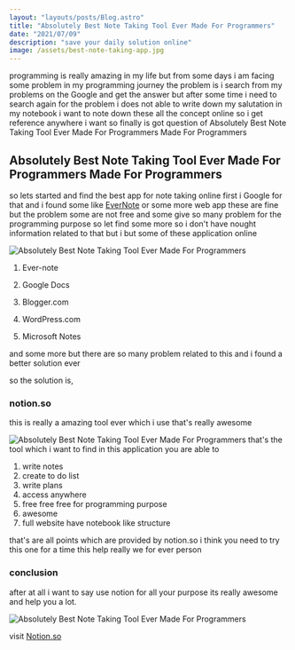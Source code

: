 ```yaml
---
layout: "layouts/posts/Blog.astro"
title: "Absolutely Best Note Taking Tool Ever Made For Programmers"
date: "2021/07/09"
description: "save your daily solution online"
image: /assets/best-note-taking-app.jpg
---
```



programming is really amazing in my life but from some days i am facing some problem in my programming journey the problem is i search from my problems on the Google and get the answer but after some time i need to search again for the problem i does not able to write down my salutation in my notebook i want to note down these all the concept online so i get reference anywhere i want so finally is got question of Absolutely Best Note Taking Tool Ever Made For Programmers Made For Programmers

## Absolutely Best Note Taking Tool Ever Made For Programmers Made For Programmers

so lets started and find the best app for note taking online first i Google for that and i found some like [EverNote](https://evernote.com) or some more web app these are fine but the problem some are not free and some give so many problem for the programming purpose so let find some more so i don't have nought information related to that but i but some of these application online

![Absolutely Best Note Taking Tool Ever Made For Programmers](/assets/NzGTS3Nj0.png)

1. Ever-note

2. Google Docs

3. Blogger.com

4. WordPress.com

5. Microsoft Notes

and some more but there are so many problem related to this and i found a better solution ever

so the solution is,

### notion.so

this is really a amazing tool ever which i use that's really awesome

![Absolutely Best Note Taking Tool Ever Made For Programmers](/assets/_dU1Aj_f1.png)
that's the tool which i want to find in this application you are able to

1. write notes
2. create to do list
3. write plans
4. access anywhere
5. free free free for programming purpose
6. awesome
7. full website have notebook like structure

that's are all points which are provided by notion.so i think you need to try this one for a time this help really we for ever person

### conclusion

after at all i want to say use notion for all your purpose its really awesome and help you a lot.

![Absolutely Best Note Taking Tool Ever Made For Programmers](/assets/q4AMvbFIn.gif)

visit [Notion.so](https://notion.so)


